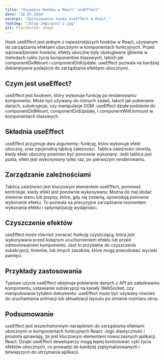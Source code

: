 ---
title: "Używanie Hooków w React: useEffect"
date: "20.05.2024"
excerpt: "Zastosowanie hooka useEffect w React."
featImg: "/blog-imgs/post-1.jpg"
alt: Placeholder image
---

Hook useEffect jest jednym z najważniejszych hooków w React, używanym do zarządzania efektami ubocznymi w komponentach funkcyjnych. Przed wprowadzeniem hooków, efekty uboczne były obsługiwane głównie w metodach cyklu życia komponentów klasowych, takich jak componentDidMount i componentDidUpdate. useEffect pozwala na bardziej deklaratywne podejście do zarządzania efektami ubocznymi.

## Czym jest useEffect?

useEffect jest hookiem, który wykonuje funkcję po renderowaniu komponentu. Może być używany do różnych zadań, takich jak pobieranie danych, subskrypcje, czy manipulacje DOM. useEffect działa podobnie do componentDidMount, componentDidUpdate, i componentWillUnmount w komponentach klasowych.

## Składnia useEffect

useEffect przyjmuje dwa argumenty: funkcję, która wykonuje efekt uboczny, oraz opcjonalną tablicę zależności. Tablica zależności określa, kiedy efekt uboczny powinien być ponownie wykonany. Jeśli tablica jest pusta, efekt jest wykonywany tylko raz, po pierwszym renderowaniu.

## Zarządzanie zależnościami

Tablica zależności jest kluczowym elementem useEffect, ponieważ kontroluje, kiedy efekt jest ponownie wykonywany. Można do niej dodać zmienne stanu lub propsy, które, gdy się zmienią, spowodują ponowne wykonanie efektu. To pozwala na precyzyjne zarządzanie momentem wykonania efektu i optymalizację wydajności.

## Czyszczenie efektów

useEffect może również zwracać funkcję czyszczącą, która jest wykonywana przed kolejnym uruchomieniem efektu lub przed odmontowaniem komponentu. Jest to przydatne do czyszczenia subskrypcji, timerów, lub innych zasobów, które mogą powodować wycieki pamięci.

## Przykłady zastosowania

Typowe użycie useEffect obejmuje pobieranie danych z API po załadowaniu komponentu, ustawianie subskrypcji na kanały WebSocket, czy manipulowanie tytułem dokumentu. useEffect może być używany również do uruchamiania animacji lub aktualizacji layoutu po zmianie rozmiaru okna.

## Podsumowanie

useEffect jest wszechstronnym narzędziem do zarządzania efektami ubocznymi w komponentach funkcyjnych React. Jego elastyczność i prostota sprawiają, że jest kluczowym elementem nowoczesnych aplikacji React. Dzięki useEffect deweloperzy mogą lepiej kontrolować cykl życia efektów ubocznych, co prowadzi do bardziej zoptymalizowanych i łatwiejszych do utrzymania aplikacji.
